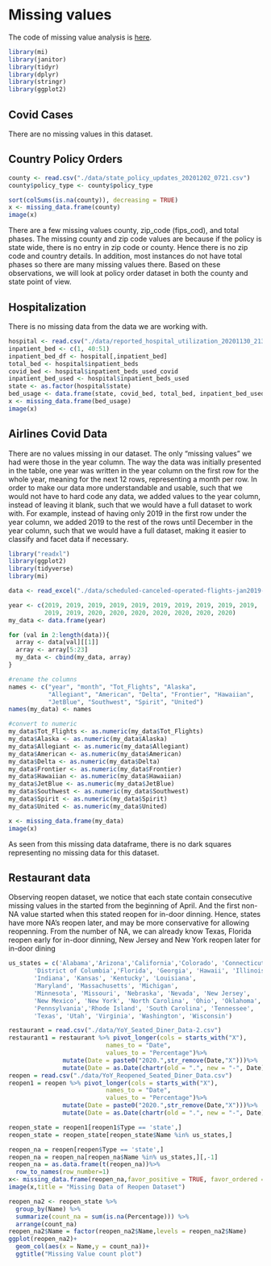 # Missing values

The code of missing value analysis is 
[here](https://github.com/run-zhang/CovidImpact/blob/main/04-missing.Rmd).

```r
library(mi)
library(janitor)
library(tidyr)
library(dplyr)
library(stringr)
library(ggplot2)
```
## Covid Cases

There are no missing values in this dataset. 

## Country Policy Orders
```r
county <- read.csv("./data/state_policy_updates_20201202_0721.csv")
county$policy_type <- county$policy_type
```

```r
sort(colSums(is.na(county)), decreasing = TRUE)
x <- missing_data.frame(county)
image(x)
```

There are a few missing values county, zip_code (fips_cod), and total phases. The missing county and zip code values are because if the policy is state wide, there is no entry in zip code or county. Hence there is no zip code and country details. In addition, most instances do not have total phases so there are many missing values there. Based on these observations, we will look at policy order dataset in both the county and state point of view.

## Hospitalization
There is no missing data from the data we are working with.
```r
hospital <- read.csv("./data/reported_hospital_utilization_20201130_2136.csv")
inpatient_bed <- c(1, 40:51)
inpatient_bed_df <- hospital[,inpatient_bed] 
total_bed <- hospital$inpatient_beds
covid_bed <- hospital$inpatient_beds_used_covid
inpatient_bed_used <- hospital$inpatient_beds_used
state <- as.factor(hospital$state)
bed_usage <- data.frame(state, covid_bed, total_bed, inpatient_bed_used)
x <- missing_data.frame(bed_usage)
image(x)
```

## Airlines Covid Data
There are no values missing in our dataset. The only "missing values" we had were those in the year column. The way the data was initially presented in the table, one year was written in the year column on the first row for the whole year, meaning for the next 12 rows, representing a month per row. In order to make our data more understandable and usable, such that we would not have to hard code any data, we added values to the year column, instead of leaving it blank, such that we would have a full dataset to work with. For example, instead of having only 2019 in the first row under the year column, we added 2019 to the rest of the rows until December in the year column, such that we would have a full dataset, making it easier to classify and facet data if necessary.

```r
library("readxl")
library(ggplot2)
library(tidyverse)
library(mi)

data <- read_excel("./data/scheduled-canceled-operated-flights-jan2019-jul2020.xlsx")

year <- c(2019, 2019, 2019, 2019, 2019, 2019, 2019, 2019, 2019, 2019,
          2019, 2019, 2020, 2020, 2020, 2020, 2020, 2020, 2020)
my_data <- data.frame(year)

for (val in 2:length(data)){
  array <- data[val][[1]]
  array <- array[5:23]
  my_data <- cbind(my_data, array)
}

#rename the columns 
names <- c("year", "month", "Tot_Flights", "Alaska",
           "Allegiant", "American", "Delta", "Frontier", "Hawaiian", 
           "JetBlue", "Southwest", "Spirit", "United")
names(my_data) <- names 

#convert to numeric 
my_data$Tot_Flights <- as.numeric(my_data$Tot_Flights)
my_data$Alaska <- as.numeric(my_data$Alaska)
my_data$Allegiant <- as.numeric(my_data$Allegiant)
my_data$American <- as.numeric(my_data$American)
my_data$Delta <- as.numeric(my_data$Delta)
my_data$Frontier <- as.numeric(my_data$Frontier)
my_data$Hawaiian <- as.numeric(my_data$Hawaiian)
my_data$JetBlue <- as.numeric(my_data$JetBlue)
my_data$Southwest <- as.numeric(my_data$Southwest)
my_data$Spirit <- as.numeric(my_data$Spirit)
my_data$United <- as.numeric(my_data$United)

x <- missing_data.frame(my_data)
image(x)
```

As seen from this missing data dataframe, there is no dark squares representing no missing data for this dataset. 

## Restaurant data

Observing reopen dataset, we notice that each state contain consecutive missing values in the started from the beginning of April. And the first non-NA value started when this stated reopen for in-door dinning. Hence, states have more NA's reopen later, and may be more conservative for allowing reopenning.
From the number of NA, we can already know Texas, Florida reopen early for in-door dinning, New Jersey and New York reopen later for in-door dining
```r
us_states = c('Alabama','Arizona','California','Colorado', 'Connecticut',
       'District of Columbia','Florida', 'Georgia', 'Hawaii', 'Illinois',
       'Indiana', 'Kansas', 'Kentucky', 'Louisiana',
       'Maryland', 'Massachusetts', 'Michigan',
       'Minnesota', 'Missouri', 'Nebraska', 'Nevada', 'New Jersey',
       'New Mexico', 'New York', 'North Carolina', 'Ohio', 'Oklahoma', 'Oregon',
       'Pennsylvania','Rhode Island', 'South Carolina', 'Tennessee', 
       'Texas', 'Utah', 'Virginia', 'Washington', 'Wisconsin')
```


```r
restaurant = read.csv("./data/YoY_Seated_Diner_Data-2.csv")
restaurant1 = restaurant %>% pivot_longer(cols = starts_with("X"),
                           names_to = "Date",
                           values_to = "Percentage")%>%
               mutate(Date = paste0("2020.",str_remove(Date,"X")))%>%
               mutate(Date = as.Date(chartr(old = ".", new = "-", Date)))
reopen = read.csv("./data/YoY_Reopened_Seated_Diner_Data.csv")
reopen1 = reopen %>% pivot_longer(cols = starts_with("X"),
                           names_to = "Date",
                           values_to = "Percentage")%>%
               mutate(Date = paste0("2020.",str_remove(Date,"X")))%>%
               mutate(Date = as.Date(chartr(old = ".", new = "-", Date)))

reopen_state = reopen1[reopen1$Type == 'state',]
reopen_state = reopen_state[reopen_state$Name %in% us_states,]

reopen_na = reopen[reopen$Type == 'state',]
reopen_na = reopen_na[reopen_na$Name %in% us_states,][,-1]
reopen_na = as.data.frame(t(reopen_na))%>%
  row_to_names(row_number=1)
x<- missing_data.frame(reopen_na,favor_positive = TRUE, favor_ordered = T)
image(x,title = "Missing Data of Reopen Dataset")
```
```r
reopen_na2 <- reopen_state %>%
  group_by(Name) %>%
  summarize(count_na = sum(is.na(Percentage))) %>%
  arrange(count_na)
reopen_na2$Name = factor(reopen_na2$Name,levels = reopen_na2$Name)
ggplot(reopen_na2)+
  geom_col(aes(x = Name,y = count_na))+
  ggtitle("Missing Value count plot")
```




